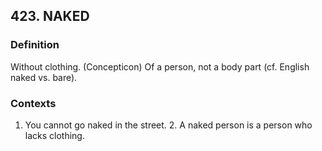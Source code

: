 ## 423. NAKED
### Definition
Without clothing. (Concepticon) Of a person, not a body part (cf. English naked vs. bare).

### Contexts
1. You cannot go naked in the street. 2. A naked person is a person who lacks clothing.

